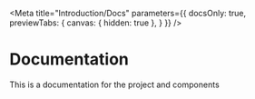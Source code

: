 
<Meta title="Introduction/Docs" parameters={{
  docsOnly: true,
  previewTabs: {
    canvas: { hidden: true },
  }
}} />

# Documentation

This is a documentation for the project and components
